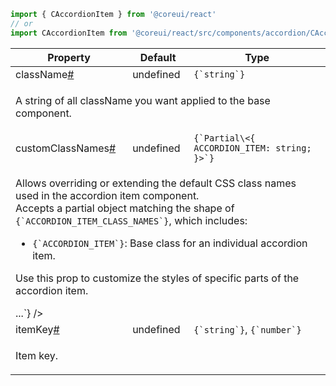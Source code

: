 
```jsx
import { CAccordionItem } from '@coreui/react'
// or
import CAccordionItem from '@coreui/react/src/components/accordion/CAccordionItem'
```

<div className="table-responsive table-api border rounded mb-3">
  <table className="table">
    <thead>
      <tr>
        <th>Property</th>
        <th>Default</th>
        <th>Type</th>
      </tr>
    </thead>
    <tbody>
      <tr id="caccordionitem-className">
        <td className="text-primary fw-semibold">className<a href="#caccordionitem-className" aria-label="CAccordionItem className permalink" className="anchor-link after">#</a></td>
        <td>undefined</td>
        <td><code>{`string`}</code></td>
      </tr>
      <tr>
        <td colSpan="3">
          <p>A string of all className you want applied to the base component.</p>
        </td>
      </tr>
      <tr id="caccordionitem-customClassNames">
        <td className="text-primary fw-semibold">customClassNames<a href="#caccordionitem-customClassNames" aria-label="CAccordionItem customClassNames permalink" className="anchor-link after">#</a></td>
        <td>undefined</td>
        <td><code>{`Partial\<{ ACCORDION_ITEM: string; }>`}</code></td>
      </tr>
      <tr>
        <td colSpan="3">
          <p>Allows overriding or extending the default CSS class names used in the accordion item component.<br />
Accepts a partial object matching the shape of <code>{`ACCORDION_ITEM_CLASS_NAMES`}</code>, which includes:</p>
<ul>
<li><code>{`ACCORDION_ITEM`}</code>: Base class for an individual accordion item.</li>
</ul>
<p>Use this prop to customize the styles of specific parts of the accordion item.</p>
        <JSXDocs code={`const customClasses = {
  ACCORDION_ITEM: 'custom-item-class',
}
<CAccordionItem customClassNames={customClasses}>...</CAccordionItem>`} />
        </td>
      </tr>
      <tr id="caccordionitem-itemKey">
        <td className="text-primary fw-semibold">itemKey<a href="#caccordionitem-itemKey" aria-label="CAccordionItem itemKey permalink" className="anchor-link after">#</a></td>
        <td>undefined</td>
        <td><code>{`string`}</code>, <code>{`number`}</code></td>
      </tr>
      <tr>
        <td colSpan="3">
          <p>Item key.</p>
        </td>
      </tr>
    </tbody>
  </table>
</div>
